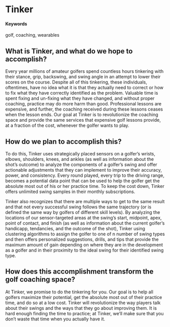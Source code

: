 # Tinker {#fours-not-fores}

#### Keywords

golf, coaching, wearables

## What is Tinker, and what do we hope to accomplish?

Every year millions of amateur golfers spend countless hours tinkering with their stance, grip, backswing, and swing angle in an attempt to lower their scores on the course. Despite all of this tinkering, these individuals, oftentimes, have no idea what it is that they actually need to correct or how to fix what they have correctly identified as the problem. Valuable time is spent fixing and un-fixing what they have changed, and without proper coaching, practice may do more harm than good. Professional lessons are expensive, and further, the coaching received during these lessons ceases when the lesson ends.  Our goal at Tinker is to revolutionize the coaching space and provide the same services that expensive golf lessons provide, at a fraction of the cost, whenever the golfer wants to play.

## How do we plan to accomplish this?

To do this, Tinker uses strategically placed sensors on a golfer's wrists, elbows, shoulders, knees, and ankles (as well as information about the shot's outcome) to analyze the components of a golfer's swing and offer actionable adjustments that they can implement to improve their accuracy, power, and consistency. Every round played, every trip to the driving range, becomes a potential data point that can be used to help the golfer get the absolute most out of his or her practice time. To keep the cost down, Tinker offers unlimited swing samples in their monthly subscriptions.

Tinker also recognizes that there are multiple ways to get to the same result and that not every successful swing follows the same trajectory (or is defined the same way by golfers of different skill levels). By analyzing the locations of our sensor-targeted areas at the swing's start, midpoint, apex, point of contact, and finish (as well as information about the current golfer's handicapp, tendancies, and the outcome of the shot), Tinker using clustering algorithms to assign the golfer to one of n number of swing types and then offers personalized suggestions, drills, and tips that provide the maximum amount of gain depending on where they are in the development as a golfer and in their proximity to the ideal swing for their identified swing type. 


## How does this accomplishment transform the golf coaching space?

At Tinker, we promise to do the tinkering for you. Our goal is to help all golfers maximize their potential, get the absolute most out of their practice time, and do so at a low cost. Tinker will revolutionize the way players talk about their swings and the ways that they go about improving them. It is hard enough finding the time to practice; at Tinker, we'll make sure that you don’t waste that time when you actually have it. 

